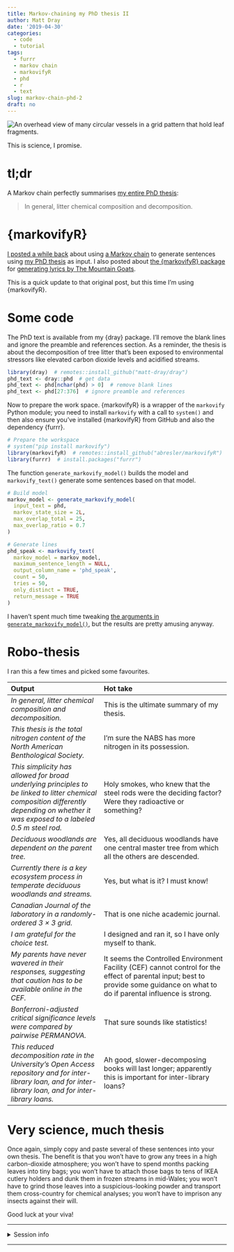 ```yaml
---
title: Markov-chaining my PhD thesis II
author: Matt Dray
date: '2019-04-30'
categories:
  - code
  - tutorial
tags:
  - furrr
  - markov chain
  - markovifyR
  - phd
  - r
  - text
slug: markov-chain-phd-2
draft: no
---
```


<div class="figure">
<img src="/post/2019-04-29-markov-chaining-my-phd-thesis-2_files/leaf-ash.jpg" alt="An overhead view of many circular vessels in a grid pattern that hold leaf fragments.">
<p class="caption">This is science, I promise.</p>
</div>

# tl;dr

A Markov chain perfectly summarises [my entire PhD thesis](https://orca.cf.ac.uk/68365/):

>In general, litter chemical composition and decomposition.

# {markovifyR}

[I posted a while back](https://www.rostrum.blog/2018/06/30/markov-chain-phd/) about using [a Markov chain](https://hackernoon.com/from-what-is-a-markov-model-to-here-is-how-markov-models-work-1ac5f4629b71) to generate sentences using [my PhD thesis](https://orca.cf.ac.uk/68365/) as input. I also posted about [the {markovifyR} package](https://github.com/abresler/markovifyR) for [generating lyrics by The Mountain Goats](https://www.rostrum.blog/2019/04/25/gen-tmg-lyrics/).

This is a quick update to that original post, but this time I'm using {markovifyR}.

# Some code

The PhD text is available from my {dray} package. I'll remove the blank lines and ignore the preamble and references section. As a reminder, the thesis is about the decomposition of tree litter that's been exposed to environmental stressors like elevated carbon dioxide levels and acidified streams.

```r
library(dray)  # remotes::install_github("matt-dray/dray")
phd_text <- dray::phd  # get data
phd_text <- phd[nchar(phd) > 0]  # remove blank lines
phd_text <- phd[27:376]  # ignore preamble and references
```

Now to prepare the work space. {markovifyR} is a wrapper of the `markovify` Python module; you need to install `markovify` with a call to `system()` and then also ensure you've installed {markovifyR} from GitHub and also the dependency {furrr}.

```r
# Prepare the workspace
# system("pip install markovify")
library(markovifyR)  # remotes::install_github("abresler/markovifyR")
library(furrr)  # install.packages("furrr")
```

The function `generate_markovify_model()` builds the model and `markovify_text()` generate some sentences based on that model.

```r
# Build model
markov_model <- generate_markovify_model(
  input_text = phd,
  markov_state_size = 2L,
  max_overlap_total = 25,
  max_overlap_ratio = 0.7
)

# Generate lines
phd_speak <- markovify_text(
  markov_model = markov_model,
  maximum_sentence_length = NULL,
  output_column_name = 'phd_speak',
  count = 50,
  tries = 50,
  only_distinct = TRUE,
  return_message = TRUE
)
```

I haven't spent much time tweaking [the arguments in `generate_markovify_model()`](https://rdrr.io/github/abresler/markovifyR/man/generate_markovify_model.html), but the results are pretty amusing anyway.

# Robo-thesis

I ran this a few times and picked some favourites.

| Output | Hot take |
| :----- | :------- |
| _In general, litter chemical composition and decomposition._ | This is the ultimate summary of my thesis. |
| _This thesis is the total nitrogen content of the North American Benthological Society._ | I'm sure the NABS has more nitrogen in its possession. |
| _This simplicity has allowed for broad underlying principles to be linked to litter chemical composition differently depending on whether it was exposed to a labeled 0.5 m steel rod._ | Holy smokes, who knew that the steel rods were the deciding factor? Were they radioactive or something? |
| _Deciduous woodlands are dependent on the parent tree._ | Yes, all deciduous woodlands have one central master tree from which all the others are descended. |
| _Currently there is a key ecosystem process in temperate deciduous woodlands and streams._ | Yes, but what is it? I must know! |
| _Canadian Journal of the laboratory in a randomly-ordered 3 × 3 grid._ | That is one niche academic journal. |
| _I am grateful for the choice test._ | I designed and ran it, so I have only myself to thank. |
| _My parents have never wavered in their responses, suggesting that caution has to be available online in the CEF._ | It seems the Controlled Environment Facility (CEF) cannot control for the effect of parental input; best to provide some guidance on what to do if parental influence is strong. |
| _Bonferroni-adjusted critical significance levels were compared by pairwise PERMANOVA._ | That sure sounds like statistics! |
| _This reduced decomposition rate in the University’s Open Access repository and for inter-library loan, and for inter-library loan, and for inter-library loans._ | Ah good, slower-decomposing books will last longer; apparently this is important for inter-library loans? |

# Very science, much thesis

Once again, simply copy and paste several of these sentences into your own thesis. The benefit is that you won't have to grow any trees in a high carbon-dioxide atmosphere; you won't have to spend months packing leaves into tiny bags; you won't have to attach those bags to tens of IKEA cutlery holders and dunk them in frozen streams in mid-Wales; you won't have to grind those leaves into a suspicious-looking powder and transport them cross-country for chemical analyses; you won't have to imprison any insects against their will.

Good luck at your viva!

---

<details><summary>Session info</summary>
```r
paste("Last updated", Sys.Date())
xfun::session_info()
```
</details>

---
